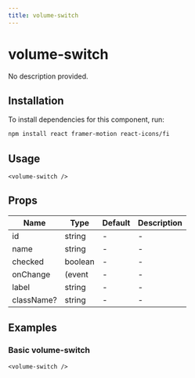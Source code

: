 ```yaml
---
title: volume-switch
---
```


# volume-switch

No description provided.

## Installation
To install dependencies for this component, run:
```bash
npm install react framer-motion react-icons/fi
```

## Usage
```tsx
<volume-switch />
```

## Props
| Name      | Type     | Default | Description                 |
|-----------|----------|---------|-----------------------------|
| id | string | - | - |
| name | string | - | - |
| checked | boolean | - | - |
| onChange | (event | - | - |
| label | string | - | - |
| className? | string | - | - |

## Examples

### Basic volume-switch
```tsx
<volume-switch />
```


